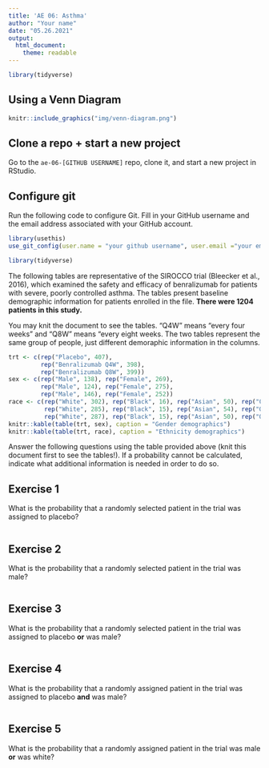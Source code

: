 ```yaml
---
title: 'AE 06: Asthma'
author: "Your name"
date: "05.26.2021"
output:
  html_document:
    theme: readable
---
```


```r
library(tidyverse)
```


## Using a Venn Diagram

```r
knitr::include_graphics("img/venn-diagram.png")
```


## Clone a repo + start a new project

Go to the `ae-06-[GITHUB USERNAME]` repo, clone it, and start a new project in RStudio. 

## Configure git

Run the following code to configure Git. Fill in your GitHub username and the email address associated with your GitHub account. 

```r
library(usethis)
use_git_config(user.name = "your github username", user.email ="your email")
```

```r
library(tidyverse)
```

The following tables are representative of the SIROCCO trial (Bleecker et al.,
2016), which examined the safety and efficacy of benralizumab for patients with 
severe, poorly controlled asthma. The tables present baseline demographic
information for patients enrolled in the file. **There were 1204 patients in this study.**

You may knit the document to see the tables. "Q4W" means "every four weeks" and 
"Q8W" means "every eight weeks. The two tables represent the same group of people, just different demoraphic information in the columns.

```r
trt <- c(rep("Placebo", 407), 
         rep("Benralizumab Q4W", 398), 
         rep("Benralizumab Q8W", 399))
sex <- c(rep("Male", 138), rep("Female", 269),
         rep("Male", 124), rep("Female", 275),
         rep("Male", 146), rep("Female", 252))
race <- c(rep("White", 302), rep("Black", 16), rep("Asian", 50), rep("Other", 39),
          rep("White", 285), rep("Black", 15), rep("Asian", 54), rep("Other", 45),
          rep("White", 287), rep("Black", 15), rep("Asian", 50), rep("Other", 46))
knitr::kable(table(trt, sex), caption = "Gender demographics")
knitr::kable(table(trt, race), caption = "Ethnicity demographics")
```

Answer the following questions using the table provided above (knit this
document first to see the tables!). If a probability cannot be calculated, indicate what 
additional information is needed in order to do so.

## Exercise 1

What is the probability that a randomly selected patient in the trial was 
assigned to placebo?

```r

```

## Exercise 2

What is the probability that a randomly selected patient in the trial was 
male?

```r

```

## Exercise 3

What is the probability that a randomly selected patient in the trial was 
assigned to placebo **or** was male?

```r

```

## Exercise 4

What is the probability that a randomly assigned patient in the trial was 
assigned to placebo **and** was male?

```r

```

## Exercise 5

What is the probability that a randomly assigned patient in the trial was
male **or** was white?

```r

```

  